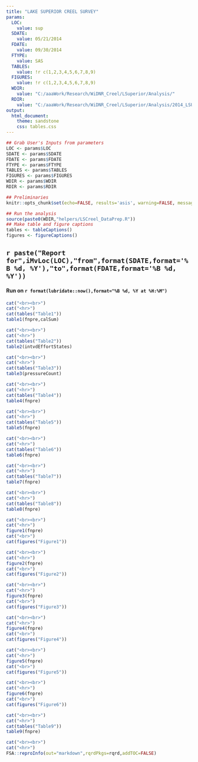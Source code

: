 ```yaml
---
title: "LAKE SUPERIOR CREEL SURVEY"
params:
  LOC:
    value: sup
  SDATE:
    value: 05/21/2014
  FDATE:
    value: 09/30/2014
  FTYPE:
    value: SAS
  TABLES:
    value: !r c(1,2,3,4,5,6,7,8,9)
  FIGURES:
    value: !r c(1,2,3,4,5,6,7,8,9)
  WDIR:
    value: "C:/aaaWork/Research/WiDNR_Creel/LSuperior/Analysis/"
  RDIR:
    value: "C:/aaaWork/Research/WiDNR_Creel/LSuperior/Analysis/2014_LSUPERIOR"
output:
  html_document:
    theme: sandstone
    css: tables.css
---
```


```r
## Grab User's Inputs from parameters
LOC <- params$LOC
SDATE <- params$SDATE
FDATE <- params$FDATE
FTYPE <- params$FTYPE
TABLES <- params$TABLES
FIGURES <- params$FIGURES
WDIR <- params$WDIR
RDIR <- params$RDIR
```

```r
## Preliminaries
knitr::opts_chunk$set(echo=FALSE, results='asis', warning=FALSE, message=FALSE)

## Run the analysis
source(paste0(WDIR,"helpers/LSCreel_DataPrep.R"))
## Make table and figure captions
tables <- tableCaptions()
figures <- figureCaptions()
```

## `r paste("Report for",iMvLoc(LOC),"from",format(SDATE,format='%B %d, %Y'),"to",format(FDATE,format='%B %d, %Y'))`
#### Run on `r format(lubridate::now(),format="%B %d, %Y at %H:%M")`


```r
cat("<br><br>")
cat("<hr>")
cat(tables("Table1"))
table1(fnpre,calSum)
```

```r
cat("<br><br>")
cat("<hr>")
cat(tables("Table2"))
table2(intvdEffortStates)
```

```r
cat("<br><br>")
cat("<hr>")
cat(tables("Table3"))
table3(pressureCount)
```

```r
cat("<br><br>")
cat("<hr>")
cat(tables("Table4"))
table4(fnpre)
```

```r
cat("<br><br>")
cat("<hr>")
cat(tables("Table5"))
table5(fnpre)
```

```r
cat("<br><br>")
cat("<hr>")
cat(tables("Table6"))
table6(fnpre)
```

```r
cat("<br><br>")
cat("<hr>")
cat(tables("Table7"))
table7(fnpre)
```

```r
cat("<br><br>")
cat("<hr>")
cat(tables("Table8"))
table8(fnpre)
```

```r
cat("<br><br>")
cat("<hr>")
figure1(fnpre)
cat("<br>")
cat(figures("Figure1"))
```

```r
cat("<br><br>")
cat("<hr>")
figure2(fnpre)
cat("<br>")
cat(figures("Figure2"))
```

```r
cat("<br><br>")
cat("<hr>")
figure3(fnpre)
cat("<br>")
cat(figures("Figure3"))
```

```r
cat("<br><br>")
cat("<hr>")
figure4(fnpre)
cat("<br>")
cat(figures("Figure4"))
```

```r
cat("<br><br>")
cat("<hr>")
figure5(fnpre)
cat("<br>")
cat(figures("Figure5"))
```

```r
cat("<br><br>")
cat("<hr>")
figure6(fnpre)
cat("<br>")
cat(figures("Figure6"))
```


```r
cat("<br><br>")
cat("<hr>")
cat(tables("Table9"))
table9(fnpre)
```


```r
cat("<br><br>")
cat("<hr>")
FSA::reproInfo(out="markdown",rqrdPkgs=rqrd,addTOC=FALSE)
```

